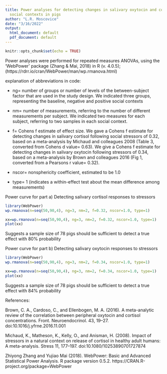 ```yaml
---
title: Power analyses for detecting changes in salivary oxytocin and cortisol in different
  social contexts in pigs
author: "L.R. Moscovice"
date: "3/16/2022"
output:
  html_document: default
  pdf_document: default
---
```


```r
knitr::opts_chunk$set(echo = TRUE)
```

Power analyses were performed for repeated measures ANOVAs, using the 'WebPower' package (Zhang & Mai, 2018) in R (v. 4.0.5); (https://rdrr.io/cran/WebPower/man/wp.rmanova.html)

explanation of abbreviations in code:
  
* ng= number of groups or number of levels of the between-subject factor that are used in the study design. We indicated three groups, representing the baseline, negative and positive social contexts

* nm= number of measurements, referring to the number of different measurements per subject. We indicated two measures for each subject, referring to two samples in each social context.

* f= Cohens f estimate of effect size. We gave a Cohens f estimate for detecting changes in salivary cortisol following social stressors of 0.32, based on a meta-analysis by Michaud and colleagues 2008 (Table 3, converted from Cohens d value= 0.63). We give a Cohens f estimate for detecting changes in salivary oxytocin following stressors of 0.34, based on a meta-analysis by Brown and colleagues 2016 (Fig 1, converted from a Pearsons r value= 0.32).  

* nscor= nonsphericity coefficient, estimated to be 1.0

* type= 1 (indicates a within-effect test about the mean difference among measurements)

Power curve for part a) Detecting salivary cortisol responses to stressors 


```r
library(WebPower)
wp.rmanova(n=seq(50,90,4), ng=3, nm=2, f=0.32, nscor=1.0, type=1)
```
```r
xx=wp.rmanova(n=seq(50,90,4), ng=3, nm=2, f=0.32, nscor=1.0, type=1)
plot(xx)
```

Suggests a sample size of 78 pigs should be sufficient to detect a true effect with 80% probability

Power curve for part b) Detecting salivary oxytocin responses to stressors 

```r
library(WebPower)
wp.rmanova(n=seq(50,90,4), ng=3, nm=2, f=0.34, nscor=1.0, type=1)
```
```r
xx=wp.rmanova(n=seq(50,90,4), ng=3, nm=2, f=0.34, nscor=1.0, type=1)
plot(xx)
```

Suggests a sample size of 78 pigs should be sufficient to detect a true effect with 84% probability

References:
  
Brown, C. A., Cardoso, C., and Ellenbogen, M. A. (2016). A meta-analytic review of the correlation between peripheral oxytocin and cortisol concentrations. Front. Neuroendocrinol. 43, 19–27. doi:10.1016/j.yfrne.2016.11.001  

Michaud, K., Matheson, K., Kelly, O., and Anisman, H. (2008). Impact of stressors in a natural context on release of cortisol in healthy adult humans: A meta-analysis. Stress 11, 177–197. doi:10.1080/10253890701727874

Zhiyong Zhang and Yujiao Mai (2018). WebPower: Basic and Advanced Statistical Power Analysis. R package version 0.5.2. https://CRAN.R-project.org/package=WebPower